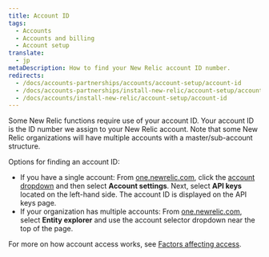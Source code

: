 ```yaml
---
title: Account ID
tags:
  - Accounts
  - Accounts and billing
  - Account setup
translate:
  - jp
metaDescription: How to find your New Relic account ID number.
redirects:
  - /docs/accounts-partnerships/accounts/account-setup/account-id
  - /docs/accounts-partnerships/install-new-relic/account-setup/account-id
  - /docs/accounts/install-new-relic/account-setup/account-id
---
```


Some New Relic functions require use of your account ID. Your account ID is the ID number we assign to your New Relic account. Note that some New Relic organizations will have multiple accounts with a master/sub-account structure.

Options for finding an account ID:

* If you have a single account: From [one.newrelic.com](https://one.newrelic.com), click the [account dropdown](/docs/using-new-relic/welcome-new-relic/get-started/glossary#account-dropdown) and then select **Account settings**. Next, select **API keys** located on the left-hand side. The account ID is displayed on the API keys page.
* If your organization has multiple accounts: From [one.newrelic.com](https://one.newrelic.com), select **Entity explorer** and use the account selector dropdown near the top of the page.

For more on how account access works, see [Factors affecting access](/docs/new-relic-one/use-new-relic-one/core-concepts/cross-account-features-security-new-relic-one).
